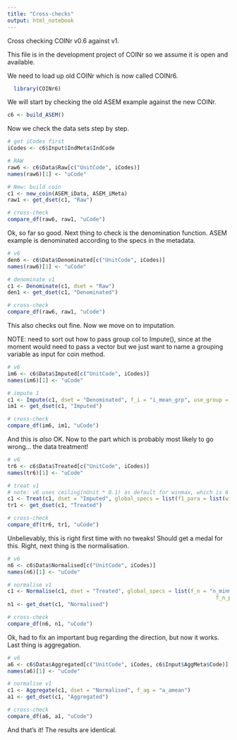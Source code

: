 ```yaml
---
title: "Cross-checks"
output: html_notebook
---
```


Cross checking COINr v0.6 against v1.

This file is in the development project of COINr so we assume it is open and available.

We need to load up old COINr which is now called COINr6.

```r
  library(COINr6)
```

We will start by checking the old ASEM example against the new COINr.

```r
c6 <- build_ASEM()
```

Now we check the data sets step by step.

```r
# get iCodes first
iCodes <- c6$Input$IndMeta$IndCode

# RAW
raw6 <- c6$Data$Raw[c("UnitCode", iCodes)]
names(raw6)[1] <- "uCode"

# New: build coin
c1 <- new_coin(ASEM_iData, ASEM_iMeta)
raw1 <- get_dset(c1, "Raw")

# cross-check
compare_df(raw6, raw1, "uCode")

```

Ok, so far so good. Next thing to check is the denomination function. ASEM example is denominated according to the specs in the metadata.

```r
# v6
den6 <- c6$Data$Denominated[c("UnitCode", iCodes)]
names(raw6)[1] <- "uCode"

# denominate v1
c1 <- Denominate(c1, dset = "Raw")
den1 <- get_dset(c1, "Denominated")

# cross-check
compare_df(raw6, raw1, "uCode")
```

This also checks out fine. Now we move on to imputation.

NOTE: need to sort out how to pass group col to Impute(), since at the moment would need to pass a vector but we just want
to name a grouping variable as input for coin method.

```r
# v6
im6 <- c6$Data$Imputed[c("UnitCode", iCodes)]
names(im6)[1] <- "uCode"

# impute 1
c1 <- Impute(c1, dset = "Denominated", f_i = "i_mean_grp", use_group = "EurAsia_group")
im1 <- get_dset(c1, "Imputed")

# cross-check
compare_df(im6, im1, "uCode")
```

And this is *also* OK. Now to the part which is probably most likely to go wrong... the data treatment!

```r
# v6
tr6 <- c6$Data$Treated[c("UnitCode", iCodes)]
names(tr6)[1] <- "uCode"

# treat v1
# note: v6 uses ceiling(nUnit * 0.1) as default for winmax, which is 6 here
c1 <- Treat(c1, dset = "Imputed", global_specs = list(f1_para = list(winmax = 6)))
tr1 <- get_dset(c1, "Treated")

# cross-check
compare_df(tr6, tr1, "uCode")
```

Unbelievably, this is right first time with no tweaks! Should get a medal for this. Right, next thing is the normalisation.

```r
# v6
n6 <- c6$Data$Normalised[c("UnitCode", iCodes)]
names(n6)[1] <- "uCode"

# normalise v1
c1 <- Normalise(c1, dset = "Treated", global_specs = list(f_n = "n_minmax",
                                                                  f_n_para = list(c(0,100))))
n1 <- get_dset(c1, "Normalised")

# cross-check
compare_df(n6, n1, "uCode")
```

Ok, had to fix an important bug regarding the direction, but now it works. Last thing is aggregation.

```r
# v6
a6 <- c6$Data$Aggregated[c("UnitCode", iCodes, c6$Input$AggMeta$Code)]
names(a6)[1] <- "uCode"

# normalise v1
c1 <- Aggregate(c1, dset = "Normalised", f_ag = "a_amean")
a1 <- get_dset(c1, "Aggregated")

# cross-check
compare_df(a6, a1, "uCode")
```

And that's it! The results are identical.
